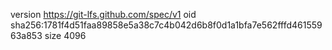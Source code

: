 version https://git-lfs.github.com/spec/v1
oid sha256:1781f4d51faa89858e5a38c7c4b042d6b8f0d1a1bfa7e562fffd46155963a853
size 4096
